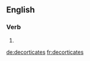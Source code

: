 ==English==

===Verb===
{{head|en|verb form}}

# {{en-third-person singular of|decorticate}}

[[de:decorticates]]
[[fr:decorticates]]